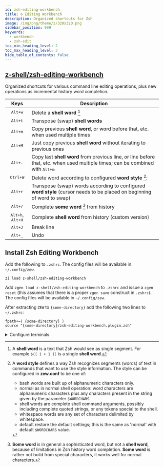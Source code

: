 ```yaml
---
id: zsh-editing-workbench
title: ⚙️ Editing Workbench
description: Organized shortcuts for Zsh
image: /img/png/theme/z/320x320.png
sidebar_position: 999
keywords:
  - workbench
  - zsh-edit
toc_min_heading_level: 2
toc_max_heading_level: 3
hide_table_of_contents: false
---
```



## <i class="fa-brands fa-github"></i> [z-shell/zsh-editing-workbench][zsh-editing-workbench]

Organized shortcuts for various command line editing operations, plus new operations as incremental history word completion.

|                                      Keys                                      | Description                                                                                                                                                  |
| :----------------------------------------------------------------------------: | ------------------------------------------------------------------------------------------------------------------------------------------------------------ |
|                     <kbd><kbd>Alt</kbd>+<kbd>w</kbd></kbd>                     | Delete a **shell word** [^1]                                                                                                                                 |
|                     <kbd><kbd>Alt</kbd>+<kbd>t</kbd></kbd>                     | Transpose (swap) **shell words**                                                                                                                             |
|                     <kbd><kbd>Alt</kbd>+<kbd>m</kbd></kbd>                     | Copy previous **shell word**, or word before that, etc. when used multiple times                                                                             |
|                     <kbd><kbd>Alt</kbd>+<kbd>M</kbd></kbd>                     | Just copy previous **shell word** without iterating to previous ones                                                                                         |
|                     <kbd><kbd>Alt</kbd>+<kbd>.</kbd></kbd>                     | Copy last **shell word** from previous line, or line before that, etc. when used multiple times; can be combined with <kbd><kbd>Alt</kbd>+<kbd>m</kbd></kbd> |
|                    <kbd><kbd>Ctrl</kbd>+<kbd>W</kbd></kbd>                     | Delete word according to configured **word style** [^2]:                                                                                                     |
|                     <kbd><kbd>Alt</kbd>+<kbd>r</kbd></kbd>                     | Transpose (swap) words according to configured **word style** (cursor needs to be placed on beginning of word to swap)                                       |
|                     <kbd><kbd>Alt</kbd>+<kbd>/</kbd></kbd>                     | Complete **some word** [^3] from history                                                                                                                     |
| <kbd><kbd>Alt</kbd>+<kbd>h</kbd></kbd>, <kbd><kbd>Alt</kbd>+<kbd>H</kbd></kbd> | Complete **shell word** from history (custom version)                                                                                                        |
|                     <kbd><kbd>Alt</kbd>+<kbd>J</kbd></kbd>                     | Break line                                                                                                                                                   |
|                    <kbd><kbd>Alt</kbd>+<kbd>\_</kbd></kbd>                     | Undo                                                                                                                                                         |

## Install Zsh Editing Workbench

<Tabs>
  <TabItem value="zi" label="Zi" default>

Add the following to `.zshrc`. The config files will be available in `~/.config/zew`.

```shell title="~/.zshrc"
zi load z-shell/zsh-editing-workbench
```

  </TabItem>
  <TabItem value="zgen" label="Zgen">

Add `zgen load z-shell/zsh-editing-workbench` to `.zshrc` and issue a `zgen reset` (this assumes that there is a proper `zgen save` construct in `.zshrc`). The config files will be available in `~/.config/zew`.

  </TabItem>
  <TabItem value="standalone" label="Standalone">

After extracting `ZEW` to `{some-directory}` add the following two lines to `~/.zshrc`:

```shell title="~/.zshrc" showLineNumbers
fpath+=( {some-directory} )
source "{some-directory}/zsh-editing-workbench.plugin.zsh"
```

  </TabItem>
</Tabs>

<details>
<summary>Configure terminals</summary>

- **XTerm**

To make <kbd>Alt</kbd> key work like expected under `XTerm` add `XTerm*metaSendsEscape: true` to your resource file, e.g.:

```shell
echo 'XTerm*metaSendsEscape: true' >> ~/.Xresources
```

- **Konsole**

To make <kbd>Alt</kbd> key work like expected under `Konsole` add `Konsole*keysym.Meta: Meta` to your resource file, e.g.:

```shell
echo 'Konsole*keysym.Meta: Meta' >> ~/.config/konsolerc
```

</details>

<!-- end-of-file -->
<!-- footnotes -->
<!-- markdownlint-disable MD046 -->

[^1]: A **shell word** is a text that Zsh would see as single segment. For example `$(( i + 1 ))` is a single **shell word**.

[^2]:
    A **word style** defines a way Zsh recognizes segments (words) of text in commands that want to use the style information. The style can be configured in **zew.conf** to be one of:

    - bash words are built up of alphanumeric characters only.
    - normal as in normal shell operation: word characters are alphanumeric characters plus any characters present in the string given by the parameter `$WORDCHARS`.
    - shell words are complete shell command arguments, possibly including complete quoted strings, or any tokens special to the shell.
    - whitespace words are any set of characters delimited by whitespace.
    - default restore the default settings; this is the same as 'normal' with default `$WORDCHARS` value.

[^3]: **Some word** is in general a sophisticated word, but not a **shell word**, because of limitations in Zsh history word completion. **Some word** is rather not build from special characters, it works well for normal characters.

<!-- links -->
<!-- external -->

[zsh-editing-workbench]: https://github.com/z-shell/zsh-editing-workbench
